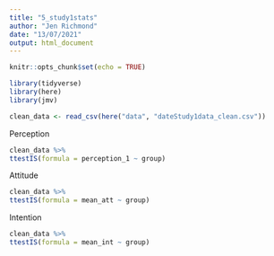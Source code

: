 ```yaml
---
title: "5_study1stats"
author: "Jen Richmond"
date: "13/07/2021"
output: html_document
---
```


```r
knitr::opts_chunk$set(echo = TRUE)
```

```r
library(tidyverse)
library(here)
library(jmv)
```


```r
clean_data <- read_csv(here("data", "dateStudy1data_clean.csv"))
```

Perception

```r

clean_data %>%
ttestIS(formula = perception_1 ~ group)

```

Attitude

```r

clean_data %>%
ttestIS(formula = mean_att ~ group)

```

Intention

```r

clean_data %>%
ttestIS(formula = mean_int ~ group)

```
